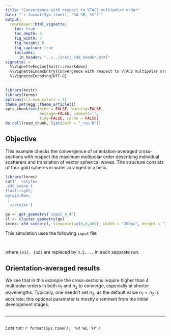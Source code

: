```yaml
---
title: "Convergence with respect to VTACS multipolar order"
date: "`r format(Sys.time(), '%d %B, %Y')`"
output:
  rmarkdown::html_vignette:
    toc: true
    toc_depth: 3
    fig_width: 7
    fig_height: 6
    fig_caption: true
    includes:
      in_header: "../../inst/_x3d_header.html"
vignette: >
  %\VignetteEngine{knitr::rmarkdown}
  %\VignetteIndexEntry{Convergence with respect to VTACS multipolar order}
  %\VignetteEncoding{UTF-8}
---
```


```r
library(knitr)
library(terms)
options(cli.num_colors = 1)
theme_set(egg::theme_article())
opts_chunk$set(echo = FALSE, warning=FALSE,
               message=FALSE, comment='', 
               tidy=FALSE, cache = FALSE)
do.call(read_chunk, list(path = "_run.R"))
```

## Objective

This example checks the convergence of orientation-averaged cross-sections with respect the maximum multipolar order describing individual scatterers and translation of vector spherical waves. The structure consists of four gold spheres in water arranged in a helix.

```r
library(terms)
cat('  <style>
.x3d_scene {
float:right;
margin:0em;
 }
  </style>')

ge <- get_geometry('input_4_4')
cl <- cluster_geometry(ge)
terms::x3d_scene(cl, viewpoint=c(0,0,400), width = "200px", height = "150px", default_material='gold')
```

This simulation uses the following `input` file
```R
```


```r
```

where `{n1}, {n2}` are replaced by `4,5,...` in each separate run. 


## Orientation-averaged results

We see that in this example the cross-sections require higher than 4 multipolar orders in both $n_1$ and $n_2$ to converge, especially at shorter wavelengths. Typically, one needn't set $n_2$, as the default value $n_1=n_2$ is accurate; this optional parameter is mostly a remnant from the initial development stages.

```r
```

-----

```r
```
_Last run: `r format(Sys.time(), '%d %B, %Y')`_
